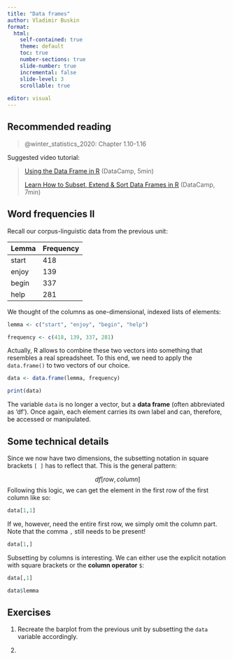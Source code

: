 ```yaml
---
title: "Data frames"
author: Vladimir Buskin
format:
  html:
    self-contained: true
    theme: default
    toc: true
    number-sections: true
    slide-number: true
    incremental: false
    slide-level: 3
    scrollable: true
    
editor: visual
---
```


## Recommended reading

> @winter_statistics_2020: Chapter 1.10-1.16

Suggested video tutorial:

> [Using the Data Frame in
> R](https://www.youtube.com/watch?v=9f2g7RN5N0I) (DataCamp, 5min)
>
> [Learn How to Subset, Extend & Sort Data Frames in
> R](https://www.youtube.com/watch?v=Nh6tSD4i4qs) (DataCamp, 7min)

## Word frequencies II

Recall our corpus-linguistic data from the previous unit:

| Lemma | Frequency |
|-------|-----------|
| start | 418       |
| enjoy | 139       |
| begin | 337       |
| help  | 281       |

We thought of the columns as one-dimensional, indexed lists of elements:

```r
lemma <- c("start", "enjoy", "begin", "help")

frequency <- c(418, 139, 337, 281)
```

Actually, R allows to combine these two vectors into something that
resembles a real spreadsheet. To this end, we need to apply the
`data.frame()` to two vectors of our choice.

```r
data <- data.frame(lemma, frequency)

print(data)
```

The variable `data` is no longer a vector, but a **data frame** (often
abbreviated as 'df'). Once again, each element carries its own label and
can, therefore, be accessed or manipulated.

## Some technical details {#sec-df}

Since we now have two dimensions, the subsetting notation in square
brackets `[ ]` has to reflect that. This is the general pattern:

$$ df[row, column] $$ Following this logic, we can get the element in
the first row of the first column like so:

```r
data[1,1]
```

If we, however, need the entire first row, we simply omit the column
part. Note that the comma `,` still needs to be present!

```r
data[1,]
```

Subsetting by columns is interesting. We can either use the explicit
notation with square brackets or the **column operator** `$`:

```r
data[,1]

data$lemma
```

## Exercises

1.  Recreate the barplot from the previous unit by subsetting the `data`
    variable accordingly.

2.  
